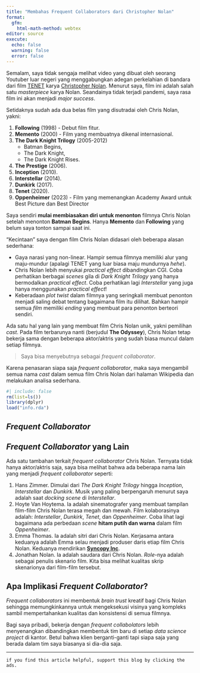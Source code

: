 ```yaml
---
title: "Membahas Frequent Collaborators dari Christopher Nolan"
format: 
  gfm:
    html-math-method: webtex
editor: source
execute:
  echo: false
  warning: false
  error: false
---
```


Semalam, saya tidak sengaja melihat video yang dibuat oleh seorang Youtuber luar negeri yang menggabungkan adegan perkelahian di bandara dari film [TENET](https://en.wikipedia.org/wiki/Tenet_(film)) karya [Christopher Nolan](https://en.wikipedia.org/wiki/Christopher_Nolan). Menurut saya, film ini adalah salah satu _masterpiece_ karya Nolan. Seandainya tidak terjadi pandemi, saya rasa film ini akan menjadi _major success_.

Setidaknya sudah ada dua belas film yang disutradai oleh Chris Nolan, yakni:

1. **Following** (1998) - Debut film fitur.
2. **Memento** (2000) - Film yang membuatnya dikenal internasional.
3. **The Dark Knight Trilogy** (2005-2012) 
    - Batman Begins, 
    - The Dark Knight, 
    - The Dark Knight Rises.
4. **The Prestige** (2006).
5. **Inception** (2010).
6. **Interstellar** (2014).
7. **Dunkirk** (2017).
8. **Tenet** (2020).
9. **Oppenheimer** (2023) - Film yang memenangkan Academy Award untuk Best Picture dan Best Director

Saya sendiri __mulai membiasakan diri untuk menonton__ filmnya Chris Nolan setelah menonton __Batman Begins__. Hanya __Memento__ dan __Following__ yang belum saya tonton sampai saat ini.

"Kecintaan" saya dengan film Chris Nolan didasari oleh beberapa alasan sederhana:

- Gaya narasi yang non-linear. Hampir semua filmnya memiliki alur yang maju-mundur (apalagi TENET yang luar biasa maju mundurnya _hehe_).
- Chris Nolan lebih menyukai _practical effect_ dibandingkan CGI. Coba perhatikan berbagai _scenes_ gila di _Dark Knight Trilogy_ yang hanya bermodalkan _practical effect_. Coba perhatikan lagi _Interstellar_ yang juga hanya menggunakan _practical effect_!
- Keberadaan _plot twist_ dalam filmnya yang seringkali membuat penonton menjadi saling debat tentang bagaimana film itu dilihat. Bahkan hampir semua _film_ memiliki _ending_ yang membuat para penonton berteori sendiri.

Ada satu hal yang lain yang membuat film Chris Nolan unik, yakni pemilihan _cast_. Pada film terbarunya nanti (berjudul __The Odyssey__), Chris Nolan tetap bekerja sama dengan beberapa aktor/aktris yang sudah biasa muncul dalam setiap filmnya.

> Saya bisa menyebutnya sebagai _frequent collaborator_.

Karena penasaran siapa saja _frequent collaborator_, maka saya mengambil semua nama _cast_ dalam semua film Chris Nolan dari halaman Wikipedia dan melakukan analisa sederhana.


```r
#| include: false
rm(list=ls())
library(dplyr)
load("info.rda")
```

## _Frequent Collaborator_



## _Frequent Collaborator_ yang Lain

Ada satu tambahan terkait _frequent collaborator_ Chris Nolan. Ternyata tidak hanya aktor/aktris saja, saya bisa melihat bahwa ada beberapa nama lain yang menjadi _frequent collaborator_ seperti:

1. Hans Zimmer. Dimulai dari _The Dark Knight Trilogy_ hingga _Inception_, _Interstellar_ dan _Dunkirk_. Musik yang paling berpengaruh menurut saya adalah saat _docking scene_ di _Interstellar_.
1. Hoyte Van Hoytema. Ia adalah sinematografer yang membuat tampilan film-film Chris Nolan terasa megah dan mewah. Film kolaborasinya adalah: _Interstellar_, _Dunkirk_, _Tenet_, dan _Oppenheimer_. Coba lihat lagi bagaimana ada perbedaan _scene_ __hitam putih dan warna__ dalam film _Oppenheimer_.
1. Emma Thomas. Ia adalah sitri dari Chris Nolan. Kerjasama antara keduanya adalah Emma selau menjadi produser daris etiap film Chris Nolan. Keduanya mendirikan [__Syncopy Inc__](https://en.wikipedia.org/wiki/Syncopy_Inc.).
1. Jonathan Nolan. Ia adalah saudara dari Chris Nolan. _Role_-nya adalah sebagai penulis skenario film. Kita bisa melihat kualitas skrip skenarionya dari film-film tersebut.


## Apa Implikasi _Frequent Collaborator_?

_Frequent collaborators_ ini membentuk _brain trust_ kreatif bagi Chris Nolan sehingga memungkinkannya untuk mengeksekusi visinya yang kompleks sambil mempertahankan kualitas dan konsistensi di semua filmnya.

Bagi saya pribadi, bekerja dengan _frequent collabolators_ lebih menyenangkan dibandingkan membentuk tim baru di setiap _data science project_ di kantor. Betul bahwa klien berganti-ganti tapi siapa saja yang berada dalam tim saya biasanya si dia-dia saja.

---
  
`if you find this article helpful, support this blog by clicking the ads.`








